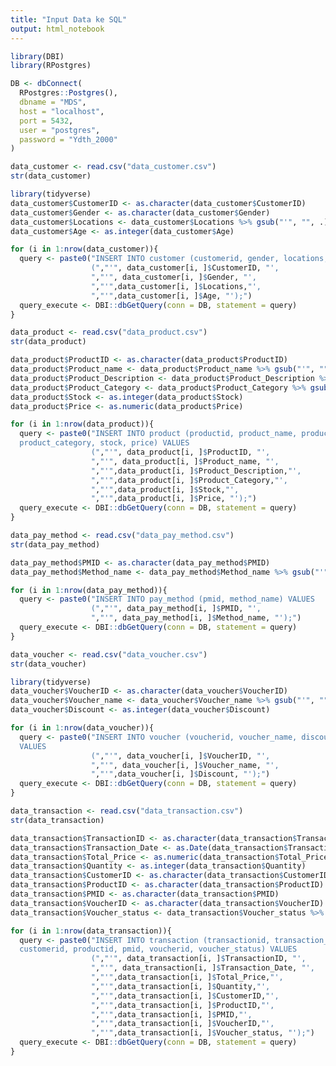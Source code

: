 ```yaml
---
title: "Input Data ke SQL"
output: html_notebook
---
```




```r
library(DBI)
library(RPostgres)

DB <- dbConnect(
  RPostgres::Postgres(),
  dbname = "MDS",
  host = "localhost",
  port = 5432,
  user = "postgres",
  password = "Ydth_2000"
)
```

```r
data_customer <- read.csv("data_customer.csv")
str(data_customer)
```

```r
library(tidyverse)
data_customer$CustomerID <- as.character(data_customer$CustomerID)
data_customer$Gender <- as.character(data_customer$Gender)
data_customer$Locations <- data_customer$Locations %>% gsub("'", "", .)
data_customer$Age <- as.integer(data_customer$Age)

for (i in 1:nrow(data_customer)){
  query <- paste0("INSERT INTO customer (customerid, gender, locations, age) VALUES
                  (","'", data_customer[i, ]$CustomerID, "',
                  ","'", data_customer[i, ]$Gender, "',
                  ","'",data_customer[i, ]$Locations,"',
                  ","'",data_customer[i, ]$Age, "');")
  query_execute <- DBI::dbGetQuery(conn = DB, statement = query)
}
```

```r
data_product <- read.csv("data_product.csv")
str(data_product)
```

```r
data_product$ProductID <- as.character(data_product$ProductID)
data_product$Product_name <- data_product$Product_name %>% gsub("'", "", .)
data_product$Product_Description <- data_product$Product_Description %>% gsub("'", "", .)
data_product$Product_Category <- data_product$Product_Category %>% gsub("'", "", .)
data_product$Stock <- as.integer(data_product$Stock)
data_product$Price <- as.numeric(data_product$Price)

for (i in 1:nrow(data_product)){
  query <- paste0("INSERT INTO product (productid, product_name, product_description, 
  product_category, stock, price) VALUES
                  (","'", data_product[i, ]$ProductID, "',
                  ","'", data_product[i, ]$Product_name, "',
                  ","'",data_product[i, ]$Product_Description,"',
                  ","'",data_product[i, ]$Product_Category,"',
                  ","'",data_product[i, ]$Stock,"',
                  ","'",data_product[i, ]$Price, "');")
  query_execute <- DBI::dbGetQuery(conn = DB, statement = query)
}
```

```r
data_pay_method <- read.csv("data_pay_method.csv")
str(data_pay_method)
```

```r
data_pay_method$PMID <- as.character(data_pay_method$PMID)
data_pay_method$Method_name <- data_pay_method$Method_name %>% gsub("'", "", .)

for (i in 1:nrow(data_pay_method)){
  query <- paste0("INSERT INTO pay_method (pmid, method_name) VALUES
                  (","'", data_pay_method[i, ]$PMID, "',
                  ","'", data_pay_method[i, ]$Method_name, "');")
  query_execute <- DBI::dbGetQuery(conn = DB, statement = query)
}
```

```r
data_voucher <- read.csv("data_voucher.csv")
str(data_voucher)
```

```r
library(tidyverse)
data_voucher$VoucherID <- as.character(data_voucher$VoucherID)
data_voucher$Voucher_name <- data_voucher$Voucher_name %>% gsub("'", "", .)
data_voucher$Discount <- as.integer(data_voucher$Discount)

for (i in 1:nrow(data_voucher)){
  query <- paste0("INSERT INTO voucher (voucherid, voucher_name, discount)
  VALUES
                  (","'", data_voucher[i, ]$VoucherID, "',
                  ","'", data_voucher[i, ]$Voucher_name, "',
                  ","'",data_voucher[i, ]$Discount, "');")
  query_execute <- DBI::dbGetQuery(conn = DB, statement = query)
}
```
```r
data_transaction <- read.csv("data_transaction.csv")
str(data_transaction)
```

```r
data_transaction$TransactionID <- as.character(data_transaction$TransactionID)
data_transaction$Transaction_Date <- as.Date(data_transaction$Transaction_Date, format="")
data_transaction$Total_Price <- as.numeric(data_transaction$Total_Price)
data_transaction$Quantity <- as.integer(data_transaction$Quantity)
data_transaction$CustomerID <- as.character(data_transaction$CustomerID)
data_transaction$ProductID <- as.character(data_transaction$ProductID)
data_transaction$PMID <- as.character(data_transaction$PMID)
data_transaction$VoucherID <- as.character(data_transaction$VoucherID)
data_transaction$Voucher_status <- data_transaction$Voucher_status %>% gsub("'", "", .)

for (i in 1:nrow(data_transaction)){
  query <- paste0("INSERT INTO transaction (transactionid, transaction_date, total_price, quantity,
  customerid, productid, pmid, voucherid, voucher_status) VALUES
                  (","'", data_transaction[i, ]$TransactionID, "',
                  ","'", data_transaction[i, ]$Transaction_Date, "',
                  ","'",data_transaction[i, ]$Total_Price,"',
                  ","'",data_transaction[i, ]$Quantity,"',
                  ","'",data_transaction[i, ]$CustomerID,"',
                  ","'",data_transaction[i, ]$ProductID,"',
                  ","'",data_transaction[i, ]$PMID,"',
                  ","'",data_transaction[i, ]$VoucherID,"',
                  ","'",data_transaction[i, ]$Voucher_status, "');")
  query_execute <- DBI::dbGetQuery(conn = DB, statement = query)
}
```

